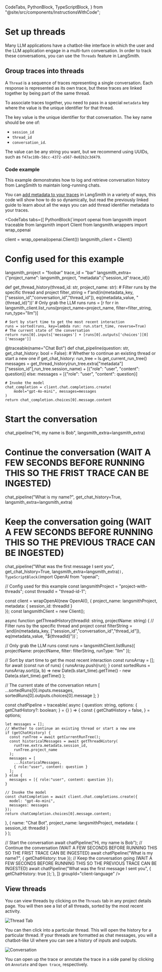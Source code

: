   CodeTabs,
  PythonBlock,
  TypeScriptBlock,
} from "@site/src/components/InstructionsWithCode";

# Set up threads

Many LLM applications have a chatbot-like interface in which the user and the LLM application engage in a multi-turn conversation. In order to track these conversations, you can use the `Threads` feature in LangSmith.

## Group traces into threads

A `Thread` is a sequence of traces representing a single conversation. Each response is represented as its own trace, but these traces are linked together by being part of the same thread.

To associate traces together, you need to pass in a special `metadata` key where the value is the unique identifier for that thread.

The key value is the unique identifier for that conversation.
The key name should be one of:

- `session_id`
- `thread_id`
- `conversation_id`.

The value can be any string you want, but we recommend using UUIDs, such as `f47ac10b-58cc-4372-a567-0e02b2c3d479`.

### Code example

This example demonstrates how to log and retrieve conversation history from LangSmith to maintain long-running chats. 

You can [add metadata to your traces](../tracing/add_metadata_tags) in LangSmith in a variety of ways, this code will show how to do so dynamically, but read the
previously linked guide to learn about all the ways you can add thread identifier metadata to your traces.

<CodeTabs
  tabs={[
    PythonBlock(`import openai
from langsmith import traceable
from langsmith import Client
from langsmith.wrappers import wrap_openai

client = wrap_openai(openai.Client())
langsmith_client = Client()

# Config used for this example

langsmith_project = "foobar"
trace_id = "bar"
langsmith_extra={"project_name": langsmith_project, "metadata":{"session_id":trace_id}}

def get_thread_history(thread_id: str, project_name: str): # Filter runs by the specific thread and project
filter_string = f'and(in(metadata_key, ["session_id","conversation_id","thread_id"]), eq(metadata_value, "{thread_id}"))' # Only grab the LLM runs
runs = [r for r in langsmith_client.list_runs(project_name=project_name, filter=filter_string, run_type="llm")]

    # Sort by start time to get the most recent interaction
    runs = sorted(runs, key=lambda run: run.start_time, reverse=True)
    # The current state of the conversation
    return runs[0].inputs['messages'] + [runs[0].outputs['choices'][0]['message']]

@traceable(name="Chat Bot")
def chat_pipeline(question: str, get_chat_history: bool = False): # Whether to continue an existing thread or start a new one
if get_chat_history:
run_tree = ls.get_current_run_tree()
messages = get_thread_history(run_tree.extra["metadata"]["session_id"],run_tree.session_name) + [{"role": "user", "content": question}]
else:
messages = [{"role": "user", "content": question}]

    # Invoke the model
    chat_completion = client.chat.completions.create(
        model="gpt-4o-mini", messages=messages
    )
    return chat_completion.choices[0].message.content

# Start the conversation

chat_pipeline("Hi, my name is Bob", langsmith_extra=langsmith_extra)

# Continue the conversation (WAIT A FEW SECONDS BEFORE RUNNING THIS SO THE FRIST TRACE CAN BE INGESTED)

chat_pipeline("What is my name?", get_chat_history=True, langsmith_extra=langsmith_extra)

# Keep the conversation going (WAIT A FEW SECONDS BEFORE RUNNING THIS SO THE PREVIOUS TRACE CAN BE INGESTED)

chat_pipeline("What was the first message I sent you", get_chat_history=True, langsmith_extra=langsmith_extra)`),
    TypeScriptBlock(`import OpenAI from "openai";

// Config used for this example
const langsmithProject = "project-with-threads";
const threadId = "thread-id-1";

const client = wrapOpenAI(new OpenAI(), {
project_name: langsmithProject,
metadata: { session_id: threadId }  
});
const langsmithClient = new Client();

async function getThreadHistory(threadId: string, projectName: string) {
// Filter runs by the specific thread and project
const filterString = \`and(in(metadata_key, ["session_id","conversation_id","thread_id"]), eq(metadata_value, "\${threadId}"))\`;

// Only grab the LLM runs
const runs = langsmithClient.listRuns({
projectName: projectName,
filter: filterString,
runType: "llm"
});

// Sort by start time to get the most recent interaction
const runsArray = [];
for await (const run of runs) {
runsArray.push(run);
}
const sortedRuns = runsArray.sort((a, b) =>
new Date(b.start_time).getTime() - new Date(a.start_time).getTime()
);

// The current state of the conversation
return [
...sortedRuns[0].inputs.messages,
sortedRuns[0].outputs.choices[0].message
];
}

const chatPipeline = traceable(
async (
question: string,
options: {
getChatHistory?: boolean;
} = {}
) => {
const {
getChatHistory = false,
} = options;

    let messages = [];
    // Whether to continue an existing thread or start a new one
    if (getChatHistory) {
      const runTree = await getCurrentRunTree();
      const historicalMessages = await getThreadHistory(
        runTree.extra.metadata.session_id,
        runTree.project_name
      );
      messages = [
        ...historicalMessages,
        { role:"user", content: question }
      ];
    } else {
      messages = [{ role:"user", content: question }];
    }

    // Invoke the model
    const chatCompletion = await client.chat.completions.create({
      model: "gpt-4o-mini",
      messages: messages
    });
    return chatCompletion.choices[0].message.content;

},
{
name: "Chat Bot",
project_name: langsmithProject,
metadata: { session_id: threadId }  
 }
);

// Start the conversation
await chatPipeline("Hi, my name is Bob");
// Continue the conversation (WAIT A FEW SECONDS BEFORE RUNNING THIS SO THE FRIST TRACE CAN BE INGESTED)
await chatPipeline("What is my name?", { getChatHistory: true });
// Keep the conversation going (WAIT A FEW SECONDS BEFORE RUNNING THIS SO THE PREVIOUS TRACE CAN BE INGESTED)
await chatPipeline("What was the first message I sent you", { getChatHistory: true });`),
]}
groupId="client-language"
/>

## View threads

You can view threads by clicking on the `Threads` tab in any project details page. You will then see a list of all threads, sorted by the most recent activity.

![Thread Tab](./static/convo_tab.png)

You can then click into a particular thread. This will open the history for a particular thread. If your threads are formatted as chat messages, you will a chatbot-like UI where you can see a history of inputs and outputs.

![Conversation](./static/convo.png)

You can open up the trace or annotate the trace in a side panel by clicking on `Annotate` and `Open trace`, respectively.
